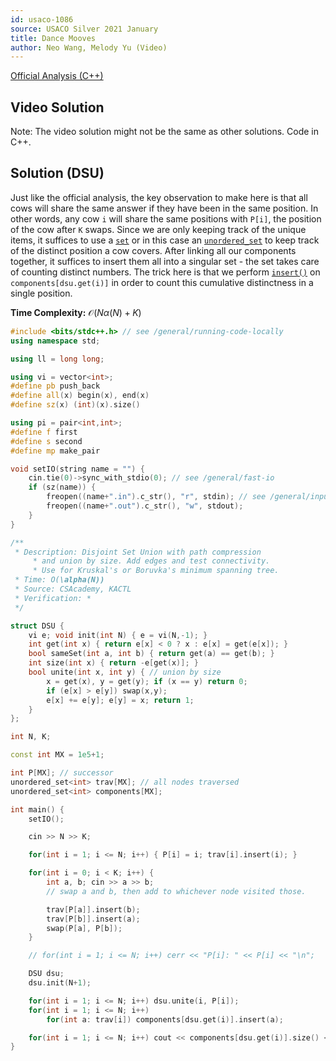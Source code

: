 ```yaml
---
id: usaco-1086
source: USACO Silver 2021 January
title: Dance Mooves
author: Neo Wang, Melody Yu (Video)
---
```


[Official Analysis (C++)](http://www.usaco.org/current/data/sol_prob1_silver_jan21.html)

## Video Solution

Note: The video solution might not be the same as other solutions. Code in C++.
<Youtube id="WaumFVLE6Dc" />


## Solution (DSU)

Just like the official analysis, the key observation to make here is that all
cows will share the same answer if they have been in the same position. In other
words, any cow `i` will share the same positions with `P[i]`, the position of
the cow after `K` swaps. Since we are only keeping track of the unique items, it
suffices to use a [`set`](https://en.cppreference.com/w/cpp/container/set) or in
this case an
[`unordered_set`](https://en.cppreference.com/w/cpp/container/unordered_set) to
keep track of the distinct position a cow covers. After linking all our
components together, it suffices to insert them all into a singular set - the
set takes care of counting distinct numbers. The trick here is that we perform
[`insert()`](https://en.cppreference.com/w/cpp/container/unordered_set/insert)
on `components[dsu.get(i)]` in order to count this cumulative distinctness in a
single position.

**Time Complexity:** $\mathcal{O}(N\alpha(N) + K)$

<LanguageSection>

<CPPSection>

```cpp
#include <bits/stdc++.h> // see /general/running-code-locally
using namespace std;

using ll = long long;

using vi = vector<int>;
#define pb push_back
#define all(x) begin(x), end(x)
#define sz(x) (int)(x).size()

using pi = pair<int,int>;
#define f first
#define s second
#define mp make_pair

void setIO(string name = "") {
	cin.tie(0)->sync_with_stdio(0); // see /general/fast-io
	if (sz(name)) {
		freopen((name+".in").c_str(), "r", stdin); // see /general/input-output
		freopen((name+".out").c_str(), "w", stdout);
	}
}

/**
 * Description: Disjoint Set Union with path compression
	 * and union by size. Add edges and test connectivity.
	 * Use for Kruskal's or Boruvka's minimum spanning tree.
 * Time: O(\alpha(N))
 * Source: CSAcademy, KACTL
 * Verification: *
 */

struct DSU {
	vi e; void init(int N) { e = vi(N,-1); }
	int get(int x) { return e[x] < 0 ? x : e[x] = get(e[x]); }
	bool sameSet(int a, int b) { return get(a) == get(b); }
	int size(int x) { return -e[get(x)]; }
	bool unite(int x, int y) { // union by size
		x = get(x), y = get(y); if (x == y) return 0;
		if (e[x] > e[y]) swap(x,y);
		e[x] += e[y]; e[y] = x; return 1;
	}
};

int N, K;

const int MX = 1e5+1;

int P[MX]; // successor
unordered_set<int> trav[MX]; // all nodes traversed
unordered_set<int> components[MX];

int main() {
	setIO();

	cin >> N >> K;

	for(int i = 1; i <= N; i++) { P[i] = i; trav[i].insert(i); }

	for(int i = 0; i < K; i++) {
		int a, b; cin >> a >> b;
		// swap a and b, then add to whichever node visited those.

		trav[P[a]].insert(b);
		trav[P[b]].insert(a);
		swap(P[a], P[b]);
	}

	// for(int i = 1; i <= N; i++) cerr << "P[i]: " << P[i] << "\n";

	DSU dsu;
	dsu.init(N+1);

	for(int i = 1; i <= N; i++) dsu.unite(i, P[i]);
	for(int i = 1; i <= N; i++)
		for(int a: trav[i]) components[dsu.get(i)].insert(a);

	for(int i = 1; i <= N; i++) cout << components[dsu.get(i)].size() << "\n";
}
```

</CPPSection>

</LanguageSection>
